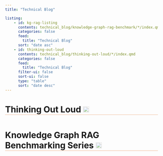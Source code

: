 ```yaml
---
title: "Technical Blog"

listing:
    - id: kg-rag-listing
      contents: technical_blog/knowledge-graph-rag-benchmark/*/index.qmd
      categories: false
      feed:
        title: "Technical Blog"
      sort: "date asc"
    - id: thinking-out-loud
      contents: technical_blog/thinking-out-loud/*/index.qmd
      categories: false
      feed:
        title: "Technical Blog"
      filter-ui: false
      sort-ui: false
      type: "table"
      sort: "date desc"
---
```

::: {.column-page}
<h1 style="margin-bottom: 50px; border-bottom: 1px solid rgba(223, 105, 25, 0.5);">Thinking Out Loud <span><a href="./technical_blog.xml"><img src="technical_blog/rss.png" width="20px" style="opacity: 0.5;"/></a></span></h1> 
:::

::: {.column-page #thinking-out-loud}
:::

::: {.column-page}
<h1 style="margin-bottom: 50px; border-bottom: 1px solid rgba(223, 105, 25, 0.5);">Knowledge Graph RAG Benchmarking Series <span><a href="./technical_blog.xml"><img src="technical_blog/rss.png" width="20px" style="opacity: 0.5;"/></a></span></h1> 
:::

::: {.column-page #kg-rag-listing}
:::


